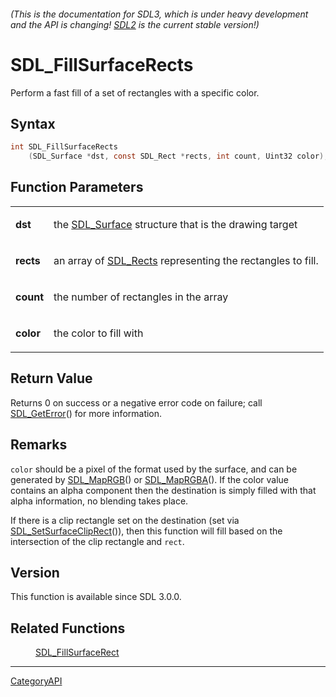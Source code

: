 ====== (This is the documentation for SDL3, which is under heavy development and the API is changing! [https://wiki.libsdl.org/ SDL2] is the current stable version!) ======
= SDL_FillSurfaceRects =

Perform a fast fill of a set of rectangles with a specific color.

== Syntax ==

<syntaxhighlight lang='c'>
int SDL_FillSurfaceRects
    (SDL_Surface *dst, const SDL_Rect *rects, int count, Uint32 color);
</syntaxhighlight>

== Function Parameters ==

{|
|'''dst'''
|the [[SDL_Surface]] structure that is the drawing target
|-
|'''rects'''
|an array of [[SDL_Rects]] representing the rectangles to fill.
|-
|'''count'''
|the number of rectangles in the array
|-
|'''color'''
|the color to fill with
|}

== Return Value ==

Returns 0 on success or a negative error code on failure; call
[[SDL_GetError]]() for more information.

== Remarks ==

<code>color</code> should be a pixel of the format used by the surface, and
can be generated by [[SDL_MapRGB]]() or [[SDL_MapRGBA]](). If the color
value contains an alpha component then the destination is simply filled
with that alpha information, no blending takes place.

If there is a clip rectangle set on the destination (set via
[[SDL_SetSurfaceClipRect]]()), then this function will fill based on the
intersection of the clip rectangle and <code>rect</code>.

== Version ==

This function is available since SDL 3.0.0.

== Related Functions ==

:[[SDL_FillSurfaceRect]]

----
[[CategoryAPI]]


